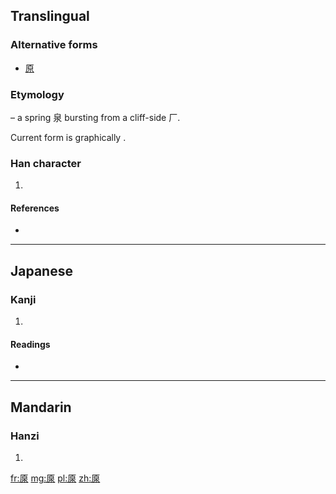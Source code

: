 {{also|原}}
==Translingual==
===Alternative forms===
* [[原]]

===Etymology===
{{liushu|i}} – a spring 泉 bursting from a cliff-side 厂.

Current form is graphically {{Han compound|厂|泉}}.

===Han character===
{{Han char|rn=27|rad=厂|as=09|sn=11|four=|canj=一竹日水 (MHAE)}}

# {{defn|Han|sort=厂09}}

====References====
* {{Han ref|kx=0162.150|dkj=02982|dj=0370.020|hdz=10075.160|uh=53A1|ud=21409}}

----

==Japanese==

===Kanji===
{{ja-kanji|grade=|rs=厂09}}

# {{defn|lang=ja|sort=厂09}}

====Readings====
* {{ja-readings|on=[[げん]] (gen)|kun=}}

----

==Mandarin==

===Hanzi===
{{cmn-hanzi|pin=[[xià]] ([[xia4]]), [[yuán]] ([[yuan2]])|wg=hsia<sup>4</sup>, yüan<sup>2</sup>}}

# {{defn|lang=cmn|sort=厂09}}

[[fr:厡]]
[[mg:厡]]
[[pl:厡]]
[[zh:厡]]